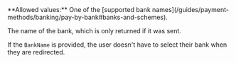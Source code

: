 <ParamField body="BankName" type="string">
**Allowed values:** One of the [supported bank names](/guides/payment-methods/banking/pay-by-bank#banks-and-schemes).

The name of the bank, which is only returned if it was sent.

If the `BankName` is provided, the user doesn't have to select their bank when they are redirected.
</ParamField>